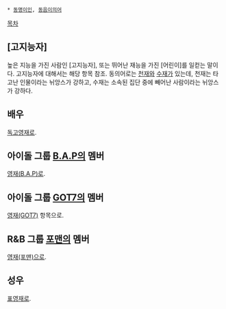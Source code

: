  * [[동명이인]], [[동음이의어]]

[[목차]]
== [고지능자] ==
높은 지능을 가진 사람인 [고지능자], 또는 뛰어난 재능을 가진 [어린이]를 일컫는 말이다. 고지능자에 대해서는 해당 항목 참조. 동의어로는 [[천재]]와 [[수재]]가 있는데, 천재는 타고난 인물이라는 뉘앙스가 강하고, 수재는 소속된 집단 중에 빼어난 사람이라는 뉘앙스가 강하다.

== 배우 ==
[[독고영재]]로. 

== 아이돌 그룹 [[B.A.P]]의 멤버 ==
[[영재(B.A.P)]]로. 

== 아이돌 그룹 [[GOT7]]의 멤버 ==
[[영재(GOT7)]] 항목으로.

== R&B 그룹 [[포맨]]의 멤버 ==
[[영재(포맨)]]으로.

== 성우 ==
[[표영재]]로.



